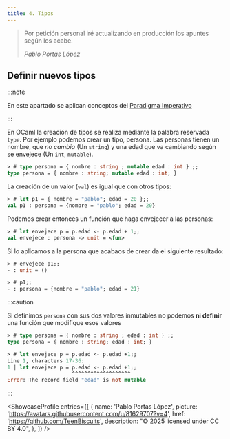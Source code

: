 ```yaml
---
title: 4. Tipos
---
```



<Aside type="caution" title="¡En Construcción! 👷">

>Por petición personal iré actualizando en producción los apuntes según los acabe.
>
>_Pablo Portas López_

</Aside>

## Definir nuevos tipos

:::note

En este apartado se aplican conceptos del [Paradigma Imperativo](/pepe/apuntes/5-paradigma_imperativo/)

:::

En OCaml la creación de tipos se realiza mediante la palabra reservada `type`. Por ejemplo podemos crear un tipo, persona. Las personas tienen un nombre, que _no cambia_ (Un `string`) y una edad que va cambiando según se envejece (Un `int`, `mutable`).

```ocaml withOutput
> # type persona = { nombre : string ; mutable edad : int } ;;
type persona = { nombre : string; mutable edad : int; }
```

La creación de un valor (`val`) es igual que con otros tipos:

```ocaml withOutput
> # let p1 = { nombre = "pablo"; edad = 20 };;
val p1 : persona = {nombre = "pablo"; edad = 20}
```

Podemos crear entonces un función que haga envejecer a las personas:

```ocaml withOutput
> # let envejece p = p.edad <- p.edad + 1;;
val envejece : persona -> unit = <fun>
```

Si lo aplicamos a la persona que acabaos de crear da el siguiente resultado:

```ocaml withOutput
> # envejece p1;;
- : unit = ()
```
```ocaml withOutput
> # p1;;
- : persona = {nombre = "pablo"; edad = 21}
```

:::caution

Si definimos `persona` con sus dos valores inmutables no podemos **ni definir** una función que modifique esos valores

```ocaml withOutput
> # type persona = { nombre : string ; edad : int } ;;     
type persona = { nombre : string; edad : int; }
```
```ocaml withOutput
> # let envejece p = p.edad <- p.edad +1;;                 
Line 1, characters 17-36:
1 | let envejece p = p.edad <- p.edad +1;;
                     ^^^^^^^^^^^^^^^^^^^
Error: The record field "edad" is not mutable
```

:::

<ShowcaseProfile
  entries={[
    {
      name: 'Pablo Portas López',
      picture: 'https://avatars.githubusercontent.com/u/81629707?v=4',
      href: 'https://github.com/TeenBiscuits',
      description:
        "© 2025 licensed under CC BY 4.0",
    },
  ]}
/>
